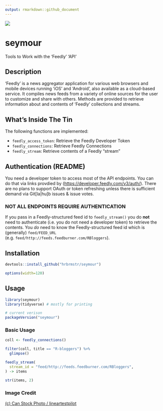 ```yaml
---
output: rmarkdown::github_document
---
```


![](man/figures/venus-fly-trap.jpg)

# seymour

Tools to Work with the 'Feedly' 'API'

## Description

'Feedly' is a news aggregator application for various web browsers and mobile devices running 'iOS' and 'Android', also available as a cloud-based service. It compiles news feeds from a variety of online sources for the user to customize and share with others. Methods are provided to retrieve information about and contents of 'Feedly' collections and streams.

## What's Inside The Tin

The following functions are implemented:

- `feedly_access_token`:	Retrieve the Feedly Developer Token
- `feedly_connections`:	Retrieve Feedly Connections
- `feedly_stream`:	Retrieve contents of a Feedly "stream"

## Authentication (README)

You need a developer token to access most of the API endpoints. You can do that via links provdied by (<https://developer.feedly.com/v3/auth/>). There are no plans to support OAuth or token refreshing unless there is sufficient demand via Git[la|hu]b issues & issue votes.

### NOT ALL ENDPOINTS REQUIRE AUTHENTICATION

If you pass in a Feedly-structured feed id to `feedly_stream()` you do **not**
need to authenticate (i.e. you do not need a developer token) to retrieve the contents. You _do_ need to know the Feedly-structured feed id which is (generally) `feed/FEED_URL` (e.g. `feed/http://feeds.feedburner.com/RBloggers`).

## Installation

```r
devtools::install_github("hrbrmstr/seymour")
```

```r
options(width=120)
```

## Usage

```r
library(seymour)
library(tidyverse) # mostly for printing

# current verison
packageVersion("seymour")

```

### Basic Usage

```r
coll <- feedly_connections()

filter(coll, title == "R-bloggers") %>% 
  glimpse()

feedly_stream(
  stream_id = "feed/http://feeds.feedburner.com/RBloggers",
) -> items

str(items, 2)
```

### Image Credit
<!-- HTML Credit Code for Can Stock Photo -->
<a href="https://www.canstockphoto.com">(c) Can Stock Photo / lineartestpilot</a>
